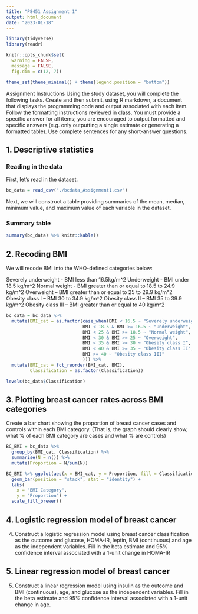 ```yaml
---
title: "P8451 Assignment 1"
output: html_document
date: "2023-01-18"
---
```


```r
library(tidyverse)
library(readr)

knitr::opts_chunk$set(
  warning = FALSE, 
  message = FALSE,
  fig.dim = c(12, 7))

theme_set(theme_minimal() + theme(legend.position = "bottom"))
```

Assignment Instructions
Using the study dataset, you will complete the following tasks. Create and then submit, using R markdown, a document that displays the programming code and output associated with each item. Follow the formatting instructions reviewed in class. You must provide a specific answer for all items; you are encouraged to output formatted and specific answers (e.g. only outputting a single estimate or generating a formatted table). Use complete sentences for any short-answer questions.

## 1. Descriptive statistics

### Reading in the data
First, let's read in the dataset.

```r
bc_data = read_csv("./bcdata_Assignment1.csv")
```

Next, we will construct a table providing summaries of the mean, median, minimum value, and maximum value of each variable in the dataset.

### Summary table
```r
summary(bc_data) %>% knitr::kable()
```


## 2. Recoding BMI
We will recode BMI into the WHO-defined categories below:

Severely underweight - BMI less than 16.5kg/m^2
Underweight - BMI under 18.5 kg/m^2
Normal weight - BMI greater than or equal to 18.5 to 24.9 kg/m^2
Overweight – BMI greater than or equal to 25 to 29.9 kg/m^2
Obesity class I – BMI 30 to 34.9 kg/m^2
Obesity class II – BMI 35 to 39.9 kg/m^2
Obesity class III – BMI greater than or equal to 40 kg/m^2

```r
bc_data = bc_data %>% 
  mutate(BMI_cat = as.factor(case_when(BMI < 16.5 ~ "Severely underweight", 
                             BMI < 18.5 & BMI >= 16.5 ~ "Underweight", 
                             BMI < 25 & BMI >= 18.5 ~ "Normal weight", 
                             BMI < 30 & BMI >= 25 ~ "Overweight",
                             BMI < 35 & BMI >= 30 ~ "Obesity class I",
                             BMI < 40 & BMI >= 35 ~ "Obesity class II",
                             BMI >= 40 ~ "Obesity class III"
                             ))) %>% 
  mutate(BMI_cat = fct_reorder(BMI_cat, BMI), 
         Classification = as.factor(Classification))

levels(bc_data$Classification)
```

## 3. Plotting breast cancer rates across BMI categories
Create a bar chart showing the proportion of breast cancer cases and controls within each BMI category. (That is, the graph should clearly show, what % of each BMI category are cases and what % are controls)

```r
BC_BMI = bc_data %>% 
  group_by(BMI_cat, Classification) %>% 
  summarise(N = n()) %>% 
  mutate(Proportion = N/sum(N)) 

BC_BMI %>% ggplot(aes(x = BMI_cat, y = Proportion, fill = Classification)) + 
  geom_bar(position = "stack", stat = "identity") +
  labs(
    x = "BMI Category",
    y = "Proportion") + 
  scale_fill_brewer()
```


## 4. Logistic regression model of breast cancer
4. Construct a logistic regression model using breast cancer classification as the outcome and glucose, HOMA-IR, leptin, BMI (continuous) and age as the independent variables.
Fill in the beta estimate and 95% confidence interval associated with a 1-unit change in HOMA-IR
 
## 5. Linear regression model of breast cancer

5. Construct a linear regression model using insulin as the outcome and BMI (continuous), age, and glucose as the independent variables.
Fill in the beta estimate and 95% confidence interval associated with a 1-unit change in age.
 
 
